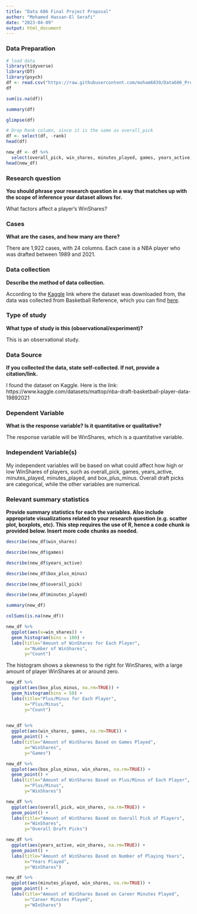 ```yaml
---
title: "Data 606 Final Project Proposal"
author: "Mohamed Hassan-El Serafi"
date: "2023-04-09"
output: html_document
---
```


### Data Preparation

```r
# load data
library(tidyverse)
library(DT)
library(psych)
df <- read.csv("https://raw.githubusercontent.com/moham6839/Data606_ProjectProposal/main/nbaplayersdraft.csv")
df
```


```r
sum(is.na(df))
```

```r
summary(df)
```



```r
glimpse(df)
```



```r
# Drop Rank column, since it is the same as overall_pick
df <- select(df, -rank)
head(df)
```


```r
new_df <- df %>%
  select(overall_pick, win_shares, minutes_played, games, years_active, box_plus_minus)
head(new_df)
```



### Research question 

**You should phrase your research question in a way that matches up with the scope of inference your dataset allows for.**

What factors affect a player's WinShares? 



### Cases 

**What are the cases, and how many are there?**

There are 1,922 cases, with 24 columns. Each case is a NBA player who was drafted between 1989 and 2021.

### Data collection 

**Describe the method of data collection.**

According to the [Kaggle](https://www.kaggle.com/datasets/mattop/nba-draft-basketball-player-data-19892021) link where the dataset was downloaded from, the data was collected from Basketball Reference, which you can find [here](https://www.basketball-reference.com/draft/).

### Type of study 

**What type of study is this (observational/experiment)?**

This is an observational study.

### Data Source 

**If you collected the data, state self-collected. If not, provide a citation/link.**

I found the dataset on Kaggle. Here is the link: https://www.kaggle.com/datasets/mattop/nba-draft-basketball-player-data-19892021


### Dependent Variable

**What is the response variable? Is it quantitative or qualitative?**

The response variable will be WinShares, which is a quantitative variable.

### Independent Variable(s)

My independent variables will be based on what could affect how high or low WinShares of players, such as overall_pick, games, years_active, minutes_played, minutes_played, and box_plus_minus. Overall draft picks are categorical, while the other variables are numerical.


### Relevant summary statistics 

**Provide summary statistics for each the variables. Also include appropriate visualizations related to your research question (e.g. scatter plot, boxplots, etc). This step requires the use of R, hence a code chunk is provided below. Insert more code chunks as needed.**



```r
describe(new_df$win_shares)
```


```r
describe(new_df$games)
```


```r
describe(new_df$years_active)
```


```r
describe(new_df$box_plus_minus)
```


```r
describe(new_df$overall_pick)
```


```r
describe(new_df$minutes_played)
```


```r
summary(new_df)
```


```r
colSums(is.na(new_df))
```



```r
new_df %>% 
  ggplot(aes(x=win_shares)) +
  geom_histogram(bins = 100) +
  labs(title="Amount of WinShares for Each Player",
       x="Number of WinShares",
       y="Count")
```


The histogram shows a skewness to the right for WinShares, with a large amount of player WinShares at or around zero.




```r
new_df %>%
  ggplot(aes(box_plus_minus, na.rm=TRUE)) +
  geom_histogram(bins = 50) +
  labs(title="Plus/Minus for Each Player",
       x="Plus/Minus",
       y="Count")
  
```


```r
new_df %>%
  ggplot(aes(win_shares, games, na.rm=TRUE)) +
  geom_point() +
  labs(title="Amount of WinShares Based on Games Played",
       x="WinShares",
       y="Games")
```


```r
new_df %>%
  ggplot(aes(box_plus_minus, win_shares, na.rm=TRUE)) +
  geom_point() +
  labs(title="Amount of WinShares Based on Plus/Minus of Each Player",
       x="Plus/Minus",
       y="WinShares")
```


```r
new_df %>%
  ggplot(aes(overall_pick, win_shares, na.rm=TRUE)) +
  geom_point() +
  labs(title="Amount of WinShares Based on Overall Pick of Players",
       x="WinShares",
       y="Overall Draft Picks")
```

```r
new_df %>%
  ggplot(aes(years_active, win_shares, na.rm=TRUE)) +
  geom_point() +
  labs(title="Amount of WinShares Based on Number of Playing Years",
       x="Years Played",
       y="WinShares")
```


```r
new_df %>%
  ggplot(aes(minutes_played, win_shares, na.rm=TRUE)) +
  geom_point() +
  labs(title="Amount of WinShares Based on Career Minutes Played",
       x="Career Minutes Played",
       y="WInShares")
```



